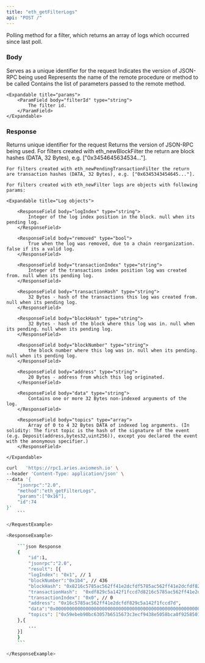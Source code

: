 ```yaml
---
title: "eth_getFilterLogs"
api: "POST /"
---
```


Polling method for a filter, which returns an array of logs which occurred since last poll.

### Body

<ParamField body="id" type="number" placeholder="1">
  Serves as a unique identifier for the request
</ParamField>

<ParamField body="jsonrpc" type="string" placeholder="2.0">
  Indicates the version of JSON-RPC being used
</ParamField>

<ParamField body="method" type="string" placeholder="eth_getFilterLogs">
  Represents the name of the remote procedure or method to be called
</ParamField>

<ParamField body="params" type="array">
    Contains the list of parameters passed to the remote method.

    <Expandable title="params">
        <ParamField body="filterId" type="string">
            The filter id.
        </ParamField>
    </Expandable>
</ParamField>

### Response

<ResponseField name="id" type="number">
    Returns unique identifier for the request
</ResponseField>

<ResponseField name="jsonrpc" type="string">
    Returns the version of JSON-RPC being used.
</ResponseField>

<ResponseField name="result" type="array">
    For filters created with eth_newBlockFilter the return are block hashes (DATA, 32 Bytes), e.g. ["0x3454645634534..."].

    For filters created with eth_newPendingTransactionFilter the return are transaction hashes (DATA, 32 Bytes), e.g. ["0x6345343454645..."].

    For filters created with eth_newFilter logs are objects with following params:

    <Expandable title="Log objects">

        <ResponseField body="logIndex" type="string">
            Integer of the log index position in the block. null when its pending log.
        </ResponseField>

        <ResponseField body="removed" type="bool">
            True when the log was removed, due to a chain reorganization. false if its a valid log.
        </ResponseField>

        <ResponseField body="transactionIndex" type="string">
            Integer of the transactions index position log was created from. null when its pending log.
        </ResponseField>

        <ResponseField body="transactionHash" type="string">
            32 Bytes - hash of the transactions this log was created from. null when its pending log.
        </ResponseField>

        <ResponseField body="blockHash" type="string">
            32 Bytes - hash of the block where this log was in. null when its pending. null when its pending log.
        </ResponseField>

        <ResponseField body="blockNumber" type="string">
            the block number where this log was in. null when its pending. null when its pending log.
        </ResponseField>

        <ResponseField body="address" type="string">
            20 Bytes - address from which this log originated.
        </ResponseField>

        <ResponseField body="data" type="string">
            Contains one or more 32 Bytes non-indexed arguments of the log.
        </ResponseField>

        <ResponseField body="topics" type="array">
            Array of 0 to 4 32 Bytes DATA of indexed log arguments. (In solidity: The first topic is the hash of the signature of the event (e.g. Deposit(address,bytes32,uint256)), except you declared the event with the anonymous specifier.)
        </ResponseField>

    </Expandable>

</ResponseField>

<RequestExample>

```bash Example Request
curl   'https://rpc1.aries.axiomesh.io' \
--header 'Content-Type: application/json' \
--data '{
    "jsonrpc":"2.0",
    "method":"eth_getFilterLogs",
    "params":["0x16"],
    "id":74
}'
    ```

</RequestExample>

<ResponseExample>

    ```json Response
    {
        "id":1,
        "jsonrpc":"2.0",
        "result": [{
        "logIndex": "0x1", // 1
        "blockNumber":"0x1b4", // 436
        "blockHash": "0x8216c5785ac562ff41e2dcfdf5785ac562ff41e2dcfdf829c5a142f1fccd7d",
        "transactionHash":  "0xdf829c5a142f1fccd7d8216c5785ac562ff41e2dcfdf5785ac562ff41e2dcf",
        "transactionIndex": "0x0", // 0
        "address": "0x16c5785ac562ff41e2dcfdf829c5a142f1fccd7d",
        "data":"0x0000000000000000000000000000000000000000000000000000000000000000",
        "topics": ["0x59ebeb90bc63057b6515673c3ecf9438e5058bca0f92585014eced636878c9a5"]
    },{
        ...
    }]
    }
    ```

</ResponseExample>
